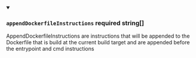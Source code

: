 
<details className="config-field" data-expandable="false" open>
<summary>

### `appendDockerfileInstructions` <span class="config-field-required" data-required="false">required</span> <span class="config-field-type">string[]</span> <span class="config-field-default"></span> <span class="config-field-enum"></span>

AppendDockerfileInstructions are instructions that will be appended to the Dockerfile that is build
at the current build target and are appended before the entrypoint and cmd instructions

</summary>



</details>
